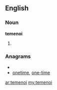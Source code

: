 ==English==

===Noun===
'''temenoi'''

# {{plural of|temenos}}

===Anagrams===
* {{alphagram|eeimnot}}
* [[onetime#English|onetime]], [[one-time#English|one-time]]

[[ar:temenoi]]
[[my:temenoi]]